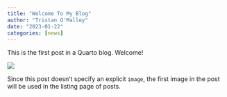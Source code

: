 ```yaml
---
title: "Welcome To My Blog"
author: "Tristan O'Malley"
date: "2023-01-22"
categories: [news]
---
```


This is the first post in a Quarto blog. Welcome!

![](thumbnail.jpg)

Since this post doesn't specify an explicit `image`, the first image in the post will be used in the listing page of posts.
